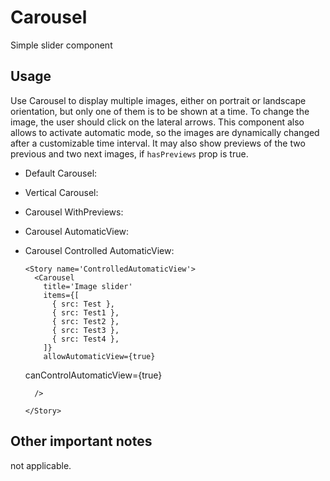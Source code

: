 
<Meta title='Design System|Carousel' component={Carousel} />

# Carousel

Simple slider component

## Usage

Use Carousel to display multiple images, either on portrait or landscape orientation, but only one of them is to be shown at a time. To change the image, the user
should click on the lateral arrows. This component also allows to activate automatic mode, so the images are
dynamically changed after a customizable time interval. It may also show previews of the two previous and two next images,
if `hasPreviews` prop is true.

- Default Carousel:

  <Story name='Default'>
    <Carousel
      title='Image slider'
      items={[
        { src: Test },
        { src: Test1 },
        { src: Test2 },
        { src: Test3 },
        { src: Test4 },
      ]}
    />
  </Story>

- Vertical Carousel:

<Story name='Vertical'>
  <Carousel
    title='Image slider'
    orientation={ORIENTATION.VERTICAL}
    items={[
      { src: Test },
      { src: Test1 },
      { src: Test2 },
      { src: Test3 },
      { src: Test4 },
    ]}
  />
</Story>

- Carousel WithPreviews:

    <Story name='WithPreviews'>
    <Carousel
      title='Image slider'
      items={[
        { src: Test },
        { src: Test1 },
        { src: Test2 },
        { src: Test3 },
        { src: Test4 },
      ]}
      hasPreviews={true}
    />

    </Story>

- Carousel AutomaticView:

    <Story name='AutomaticView'>
    <Carousel
      title='Image slider'
      items={[
        { src: Test },
        { src: Test1 },
        { src: Test2 },
        { src: Test3 },
        { src: Test4 },
      ]}
      allowAutomaticView={true}
    />

    </Story>

- Carousel Controlled AutomaticView:

      <Story name='ControlledAutomaticView'>
        <Carousel
          title='Image slider'
          items={[
            { src: Test },
            { src: Test1 },
            { src: Test2 },
            { src: Test3 },
            { src: Test4 },
          ]}
          allowAutomaticView={true}

  canControlAutomaticView={true}

        />

      </Story>

## Other important notes

not applicable.
